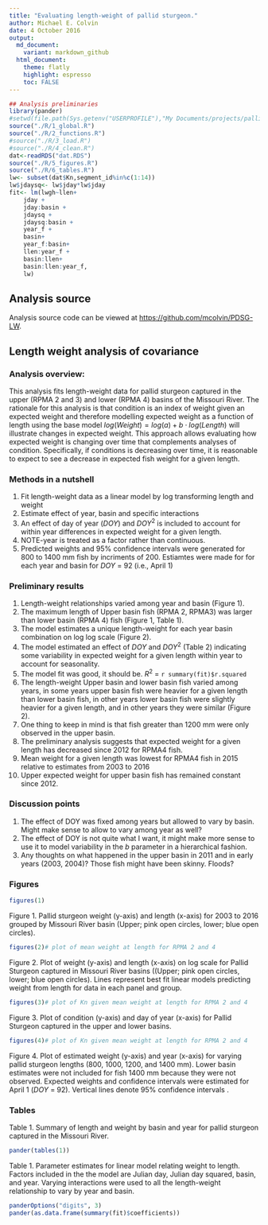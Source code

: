 ```yaml
---
title: "Evaluating length-weight of pallid sturgeon."
author: Michael E. Colvin
date: 4 October 2016
output:
  md_document:
    variant: markdown_github
  html_document:
    theme: flatly
    highlight: espresso
    toc: FALSE
---
```




```r
## Analysis preliminaries
library(pander)
#setwd(file.path(Sys.getenv("USERPROFILE"),"My Documents/projects/pallid sturgeon/analysis/skinny-fish"))
source("./R/1_global.R")
source("./R/2_functions.R")
#source("./R/3_load.R")
#source("./R/4_clean.R")
dat<-readRDS("dat.RDS")
source("./R/5_figures.R")
source("./R/6_tables.R")
lw<- subset(dat$Kn,segment_id%in%c(1:14))
lw$jdaysq<- lw$jday*lw$jday
fit<- lm(lwgh~llen+
	jday +
	jday:basin +
	jdaysq +
	jdaysq:basin +	
	year_f + 
	basin+
	year_f:basin+
	llen:year_f + 
	basin:llen+	
	basin:llen:year_f,
	lw)

```
## Analysis source

Analysis source code can be viewed at [https://github.com/mcolvin/PDSG-LW](https://github.com/mcolvin/PDSG-LW).



## Length weight analysis of covariance

### Analysis overview:

This analysis fits length-weight data for pallid sturgeon captured in the upper (RPMA 2 and 3) and lower (RPMA 4) basins of
the Missouri River.  The rationale for this analysis is that condition is an index of weight given an expected weight and therefore
modelling expected weight as a function of length using the base model $log(Weight) = log(a)+b\cdot log(Length)$ will illustrate
changes in expected weight.  This approach allows evaluating how expected weight is changing over time that complements analyses of
condition. Specifically, if conditions is decreasing over time, it is reasonable to expect to see a decrease in expected fish weight
for a given length. 

### Methods in a nutshell

1. Fit length-weight data as a linear model by log transforming length and weight
1. Estimate effect of year, basin and specific interactions
1. An effect of day of year ($DOY$) and $DOY^2$ is included to account for within year differences in expected weight for a given length.  
1. NOTE-year is treated as a factor rather than continuous.
1. Predicted weights and 95% confidence intervals were generated for 800 to 1400 mm fish by incriments of 200. Estiamtes were
made for for each year and basin for $DOY$ = 92 (i.e., April 1)

### Preliminary results

1. Length-weight relationships varied among year and basin (Figure 1). 
1. The maximum length of Upper basin fish (RPMA 2, RPMA3) was larger than lower basin (RPMA 4) fish (Figure 1, Table 1). 
1. The model estimates a unique length-weight for each year basin combination on log log scale (Figure 2).
1. The model estimated an effect of $DOY$ and $DOY^2$ (Table 2) indicating some variability in expected weight for a given length
within year to account for seasonality.
1. The model fit was good, it should be. $R^2$ = `r summary(fit)$r.squared`
1. The length-weight Upper basin and lower basin fish varied among years, in some years upper basin fish were heavier for a given length
than lower basin fish, in other years lower basin fish were slightly heavier for a given length, and in other years they were similar (Figure 2).
1. One thing to keep in mind is that fish greater than 1200 mm were only observed in the upper basin.
1. The preliminary analysis suggests that expected weight for a given length has decreased since 2012 for RPMA4 fish.
1. Mean weight for a given length was lowest for RPMA4 fish in 2015 relative to estimates from 2003 to 2016
1. Upper expected weight for upper basin fish has remained constant since 2012.



### Discussion points

1. The effect of DOY was fixed among years but allowed to vary by basin. Might make sense to allow to vary among year as well? 
1. The effect of DOY is not quite what I want, it might make more sense to use it to model variability in the $b$ parameter in a
hierarchical fashion. 
1. Any thoughts on what happened in the upper basin in 2011 and in early years  (2003, 2004)?  Those fish might have been skinny. Floods?   


### Figures

```r
figures(1)
```

Figure 1. Pallid sturgeon weight (y-axis) and length (x-axis) for 2003 to 2016 grouped by Missouri River basin (Upper; pink open circles,
lower; blue open circles).  

```r
figures(2)# plot of mean weight at length for RPMA 2 and 4
```  

Figure 2. Plot of weight (y-axis) and length (x-axis) on log scale for Pallid Sturgeon captured in Missouri River
basins ((Upper; pink open circles, lower; blue open circles). 
Lines represent best fit linear models predicting weight from length for data in each panel and group.


```r
figures(3)# plot of Kn given mean weight at length for RPMA 2 and 4
```  

Figure 3. Plot of condition (y-axis) and day of year (x-axis) for Pallid Sturgeon captured in the upper and lower basins.

```r
figures(4)# plot of Kn given mean weight at length for RPMA 2 and 4
```  

Figure 4. Plot of estimated weight (y-axis) and year (x-axis) for varying pallid sturgeon lengths (800, 1000, 1200, and 1400 mm).
Lower basin estimates were not included for fish 1400 mm because they were not observed.
Expected weights and confidence intervals were estimated for April 1 ($DOY$ = 92).
Vertical lines denote 95% confidence intervals   .


### Tables

Table 1. Summary of length and weight by basin and year for pallid sturgeon captured in the Missouri River.  

```r
pander(tables(1))
```


Table 1. Parameter estimates for linear model relating weight to length.
Factors included in the the model are Julian day, Julian day squared, basin, and year.
Varying interactions were used to all the length-weight relationship to vary by year and basin.

```r
panderOptions("digits", 3)
pander(as.data.frame(summary(fit)$coefficients))
```

